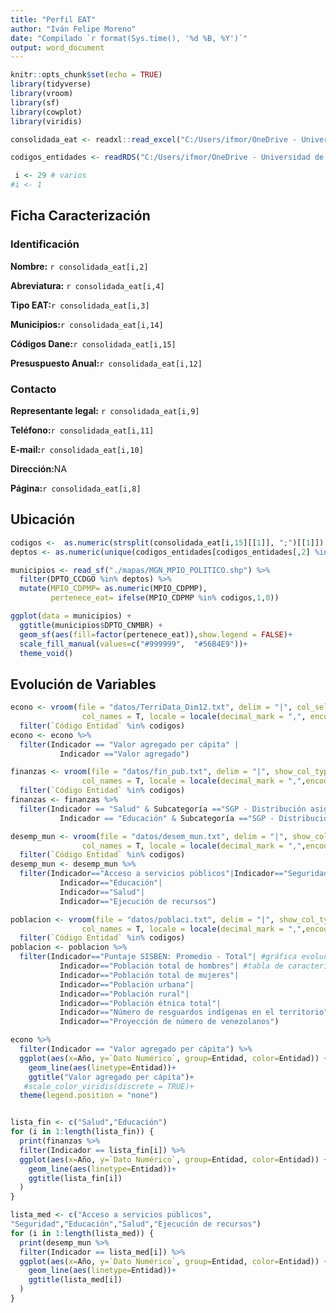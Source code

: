 ```yaml
---
title: "Perfil EAT"
author: "Iván Felipe Moreno"
date: "Compilado `r format(Sys.time(), '%d %B, %Y')`"
output: word_document
---
```


```r
knitr::opts_chunk$set(echo = TRUE)
library(tidyverse)
library(vroom)
library(sf)
library(cowplot)
library(viridis)

consolidada_eat <- readxl::read_excel("C:/Users/ifmor/OneDrive - Universidad de los Andes/trabajo/DNP/Asociatividad/Producto/datos/eat/datos/eats.xlsx", sheet = 2) %>% filter(`Tipo EAT`=="Asociación de Municipios")

codigos_entidades <- readRDS("C:/Users/ifmor/OneDrive - Universidad de los Andes/trabajo/DNP/Asociatividad/Producto/datos/eat/datos/codigos_entidades.rds")

 i <- 29 # varios
#i <- 1


```

## Ficha Caracterización

### Identificación
**Nombre:** `r consolidada_eat[i,2]`

**Abreviatura:** `r consolidada_eat[i,4]` 

**Tipo EAT:**`r consolidada_eat[i,3]`

**Municipios:**`r consolidada_eat[i,14]` 

**Códigos Dane:**`r consolidada_eat[i,15]`

**Presuspuesto Anual:**`r consolidada_eat[i,12]`

### Contacto
**Representante legal:** `r consolidada_eat[i,9]`

**Teléfono:**`r consolidada_eat[i,11]`

**E-mail:**`r consolidada_eat[i,10]`

**Dirección:**NA          

**Página:**`r consolidada_eat[i,8]`

## Ubicación
```r

codigos <-  as.numeric(strsplit(consolidada_eat[i,15][[1]], ";")[[1]])
deptos <- as.numeric(unique(codigos_entidades[codigos_entidades[,2] %in% codigos,1]))

municipios <- read_sf("./mapas/MGN_MPIO_POLITICO.shp") %>% 
  filter(DPTO_CCDGO %in% deptos) %>% 
  mutate(MPIO_CDPMP= as.numeric(MPIO_CDPMP),
         pertenece_eat= ifelse(MPIO_CDPMP %in% codigos,1,0))

ggplot(data = municipios) +
  ggtitle(municipios$DPTO_CNMBR) +
  geom_sf(aes(fill=factor(pertenece_eat)),show.legend = FALSE)+
  scale_fill_manual(values=c("#999999",  "#56B4E9"))+
  theme_void()  

```



## Evolución de Variables


```r

econo <- vroom(file = "datos/TerriData_Dim12.txt", delim = "|", col_select = c(1,3,4,7,8,10,11), show_col_types = F,
                col_names = T, locale = locale(decimal_mark = ",", encoding = "windows-1252")) %>% 
  filter(`Código Entidad` %in% codigos)
econo <- econo %>% 
  filter(Indicador == "Valor agregado per cápita" | 
           Indicador =="Valor agregado")

finanzas <- vroom(file = "datos/fin_pub.txt", delim = "|", show_col_types = F,
                col_names = T, locale = locale(decimal_mark = ",",encoding = "windows-1252")) %>% 
  filter(`Código Entidad` %in% codigos)
finanzas <- finanzas %>% 
  filter(Indicador == "Salud" & Subcategoría =="SGP - Distribución asignaciones SGP por sectores" |
           Indicador == "Educación" & Subcategoría =="SGP - Distribución asignaciones SGP por sectores")

desemp_mun <- vroom(file = "datos/desem_mun.txt", delim = "|", show_col_types = F,
                col_names = T, locale = locale(decimal_mark = ",",encoding = "windows-1252")) %>% 
  filter(`Código Entidad` %in% codigos)
desemp_mun <- desemp_mun %>% 
  filter(Indicador=="Acceso a servicios públicos"|Indicador=="Seguridad"|
           Indicador=="Educación"|
           Indicador=="Salud"|
           Indicador=="Ejecución de recursos")

poblacion <- vroom(file = "datos/poblaci.txt", delim = "|", show_col_types = F,
                col_names = T, locale = locale(decimal_mark = ",",encoding = "windows-1252")) %>% 
  filter(`Código Entidad` %in% codigos)
poblacion <- poblacion %>% 
  filter(Indicador=="Puntaje SISBEN: Promedio - Total"| #gráfica evolución
           Indicador=="Población total de hombres"| #tabla de caracterización
           Indicador=="Población total de mujeres"|
           Indicador=="Población urbana"|
           Indicador=="Población rural"|
           Indicador=="Población étnica total"|
           Indicador=="Número de resguardos indígenas en el territorio"|
           Indicador=="Proyección de número de venezolanos")

econo %>%
  filter(Indicador == "Valor agregado per cápita") %>% 
  ggplot(aes(x=Año, y=`Dato Numérico`, group=Entidad, color=Entidad)) +
    geom_line(aes(linetype=Entidad))+
    ggtitle("Valor agregado per cápita")+ 
   #scale_color_viridis(discrete = TRUE)+
  theme(legend.position = "none")


lista_fin <- c("Salud","Educación")
for (i in 1:length(lista_fin)) {
  print(finanzas %>%
  filter(Indicador == lista_fin[i]) %>% 
  ggplot(aes(x=Año, y=`Dato Numérico`, group=Entidad, color=Entidad)) +
    geom_line(aes(linetype=Entidad))+
    ggtitle(lista_fin[i])
  )
}

lista_med <- c("Acceso a servicios públicos",
"Seguridad","Educación","Salud","Ejecución de recursos")
for (i in 1:length(lista_med)) {
  print(desemp_mun %>%
  filter(Indicador == lista_med[i]) %>% 
  ggplot(aes(x=Año, y=`Dato Numérico`, group=Entidad, color=Entidad)) +
    geom_line(aes(linetype=Entidad))+
    ggtitle(lista_med[i])
  )
}




```






